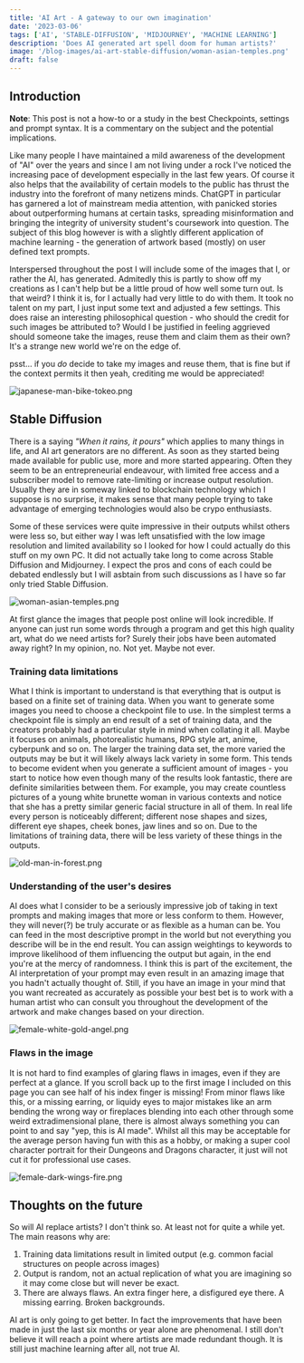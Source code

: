 ```yaml
---
title: 'AI Art - A gateway to our own imagination'
date: '2023-03-06'
tags: ['AI', 'STABLE-DIFFUSION', 'MIDJOURNEY', 'MACHINE LEARNING']
description: 'Does AI generated art spell doom for human artists?'
image: '/blog-images/ai-art-stable-diffusion/woman-asian-temples.png'
draft: false
---
```


## Introduction

**Note**: This post is not a how-to or a study in the best Checkpoints, settings and prompt syntax. It is a commentary on the subject and the potential implications.

Like many people I have maintained a mild awareness of the development of "AI" over the years and since I am not living under a rock I've noticed the increasing pace of development especially in the last few years. Of course it also helps that the availability of certain models to the public has thrust the industry into the forefront of many netizens minds. ChatGPT in particular has garnered a lot of mainstream media attention, with panicked stories about outperforming humans at certain tasks, spreading misinformation and bringing the integrity of university student's coursework into question. The subject of this blog however is with a slightly different application of machine learning - the generation of artwork based (mostly) on user defined text prompts.

Interspersed throughout the post I will include some of the images that I, or rather the AI, has generated. Admitedly this is partly to show off my creations as I can't help but be a little proud of how well some turn out. Is that weird? I think it is, for I actually had very little to do with them. It took no talent on my part, I just input some text and adjusted a few settings. This does raise an interesting philosophical question - who should the credit for such images be attributed to? Would I be justified in feeling aggrieved should someone take the images, reuse them and claim them as their own? It's a strange new world we're on the edge of.

psst... if you _do_ decide to take my images and reuse them, that is fine but if the context permits it then yeah, crediting me would be appreciated!

<Image
    src="/blog-images/ai-art-stable-diffusion/japanese-man-bike-tokeo.png"
    alt="japanese-man-bike-tokeo.png"
    layout="responsive"
    width={1536}
    height={1024}
/>

## Stable Diffusion

There is a saying _"When it rains, it pours"_ which applies to many things in life, and AI art generators are no different. As soon as they started being made available for public use, more and more started appearing. Often they seem to be an entrepreneurial endeavour, with limited free access and a subscriber model to remove rate-limiting or increase output resolution. Usually they are in someway linked to blockchain technology which I suppose is no surprise, it makes sense that many people trying to take advantage of emerging technologies would also be crypo enthusiasts.

Some of these services were quite impressive in their outputs whilst others were less so, but either way I was left unsatisfied with the low image resolution and limited availability so I looked for how I could actually do this stuff on my own PC. It did not actually take long to come across Stable Diffusion and Midjourney. I expect the pros and cons of each could be debated endlessly but I will asbtain from such discussions as I have so far only tried Stable Diffusion.

<div className="img_half_screen">
    <Image
        src="/blog-images/ai-art-stable-diffusion/woman-asian-temples.png"
        alt="woman-asian-temples.png"
        layout="responsive"
        width={1280}
        height={1280}
    />
</div>

At first glance the images that people post online will look incredible. If anyone can just run some words through a program and get this high quality art, what do we need artists for? Surely their jobs have been automated away right? In my opinion, no. Not yet. Maybe not ever.

### Training data limitations

What I think is important to understand is that everything that is output is based on a finite set of training data. When you want to generate some images you need to choose a checkpoint file to use. In the simplest terms a checkpoint file is simply an end result of a set of training data, and the creators probably had a particular style in mind when collating it all. Maybe it focuses on animals, photorealistic humans, RPG style art, anime, cyberpunk and so on. The larger the training data set, the more varied the outputs may be but it will likely always lack variety in some form. This tends to become evident when you generate a sufficient amount of images - you start to notice how even though many of the results look fantastic, there are definite similarities between them. For example, you may create countless pictures of a young white brunette woman in various contexts and notice that she has a pretty similar generic facial structure in all of them. In real life every person is noticeably different; different nose shapes and sizes, different eye shapes, cheek bones, jaw lines and so on. Due to the limitations of training data, there will be less variety of these things in the outputs.

<div className="img_half_screen">
    <Image
        src="/blog-images/ai-art-stable-diffusion/old-man-in-forest.png"
        alt="old-man-in-forest.png"
        layout="responsive"
        width={1024}
        height={1024}
    />
</div>

### Understanding of the user's desires

AI does what I consider to be a seriously impressive job of taking in text prompts and making images that more or less conform to them. However, they will never(?) be truly accurate or as flexible as a human can be. You can feed in the most descriptive prompt in the world but not everything you describe will be in the end result. You can assign weightings to keywords to improve likelihood of them influencing the output but again, in the end you're at the mercy of randomness. I think this is part of the excitement, the AI interpretation of your prompt may even result in an amazing image that you hadn't actually thought of. Still, if you have an image in your mind that you want recreated as accurately as possible your best bet is to work with a human artist who can consult you throughout the development of the artwork and make changes based on your direction.

<div className="img_half_screen">
    <Image
        src="/blog-images/ai-art-stable-diffusion/female-white-gold-angel.png"
        alt="female-white-gold-angel.png"
        layout="responsive"
        width={1024}
        height={1536}
    />
</div>

### Flaws in the image

It is not hard to find examples of glaring flaws in images, even if they are perfect at a glance. If you scroll back up to the first image I included on this page you can see half of his index finger is missing! From minor flaws like this, or a missing earring, or liquidy eyes to major mistakes like an arm bending the wrong way or fireplaces blending into each other through some weird extradimensional plane, there is almost always something you can point to and say "yep, this is AI made". Whilst all this may be acceptable for the average person having fun with this as a hobby, or making a super cool character portrait for their Dungeons and Dragons character, it just will not cut it for professional use cases.

<div className="img_half_screen">
    <Image
        src="/blog-images/ai-art-stable-diffusion/female-dark-wings-fire.png"
        alt="female-dark-wings-fire.png"
        layout="responsive"
        width={1024}
        height={1536}
    />
</div>

## Thoughts on the future

So will AI replace artists? I don't think so. At least not for quite a while yet. The main reasons why are:

1. Training data limitations result in limited output (e.g. common facial structures on people across images)
2. Output is random, not an actual replication of what you are imagining so it may come close but will never be exact.
3. There are always flaws. An extra finger here, a disfigured eye there. A missing earring. Broken backgrounds.

AI art is only going to get better. In fact the improvements that have been made in just the last six months or year alone are phenomenal. I still don't believe it will reach a point where artists are made redundant though. It is still just machine learning after all, not true AI.